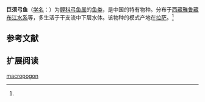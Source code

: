 {{Speciesbox
| name = 巨须弓鱼
| status = 
| status_system = 
| image = 
| genus = Racoma
| species = macropogon
| authority = Renan, 1905<ref name='id6231'>{{cite web| url =http://www.bioinfo.cn/db05/BjdwSpecies.php?action=view&id=6231| title =巨须弓鱼| work =中国动物物种编目数据库| publisher =中国科学院微生物研究所| author =中国科学院动物研究所| accessdate =2009-04-11| deadurl =yes| archiveurl =https://web.archive.org/web/20160305001307/http://www.bioinfo.cn/db05/BjdwSpecies.php?action=view&id=6231| archivedate =2016-03-05}}</ref>
}}

'''巨须弓鱼'''（[[学名|学名]]：{{lang|la|''Racoma macropogon''}}）为[[鲤科|鲤科]][[弓鱼属|弓鱼属]]的[[鱼类|鱼类]]，是中国的特有物种。分布于[[西藏|西藏]][[雅鲁藏布江水系|雅鲁藏布江水系]]等，多生活于干支流中下层水体。该物种的模式产地在[[拉萨|拉萨]]。<ref name='id6231'/>

== 参考文献 ==
{{reflist}}

== 扩展阅读 ==
{{refbegin}}
{{wikispecies-inline|Racoma macropogon|巨须弓鱼}}
{{refend}}

[[Category:弓鱼属|macropogon]]


{{鯉形目小作品}}